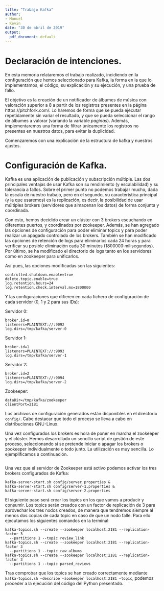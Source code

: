 ```yaml
---
title: "Trabajo Kafka"
author:
- Manuel
- Kevin
date: "30 de abril de 2019"
output:
  pdf_document: default
---
```


# Declaración de intenciones.

En esta memoria relataremos el trabajo realizado, incidiendo en la configuración que hemos seleccionado para Kafka, la forma en la que lo implementamos, el código, su explicación y su ejecución, y una prueba de fallo. 

El objetivo es la creación de un notificador de álbumes de música con valoración superior a 8 a partir de los registros presentes en la página https://pitchfork.com/. Lo haremos de forma que se pueda ejecutar repetidamente sin variar el resultado, y que se pueda seleccionar el rango de álbumes a valorar (variando la variable _paginas_). Además, implementaremos una forma de filtrar únicamente los registros no presentes en nuestros datos, para evitar la duplicidad.

Comenzaremos con una explicación de la estructura de kafka y nuestros ajustes.

# Configuración de Kafka.

Kafka es una aplicación de publicación y subscripción múltiple. Las dos principales ventajas de usar Kafka son su rendimiento (y escalabilidad) y su tolerancia a fallos. Sobre el primer punto no podemos trabajar mucho, dada la escala de nuestro trabajo, pero en el segundo, su característica principal (y la que usaremos) es la replicación, es decir, la posibilidad de usar múltiples brokers (servidores que almacenan los datos) de forma conjunta y coordinada.

Con esto, hemos decidido crear un clúster con 3 brokers escuchando en diferentes puertos, y coordinados por zookeeper. Además, se han agregado las opciones de configuración para poder eliminar topics y para poder realizar un apagado controlado de los brokers. También se han modificado las opciones de retención de logs para eliminarlos cada 24 horas y para verificar su posible eliminación cada 30 minutos (1800000 milisegundos). Por último, se ha modificado el directorio de logs tanto en los servidores como en zookeeper para unificarlos.

Así pues, las opciones modificadas son las siguientes:

```
controlled.shutdown.enable=true
delete.topic.enable=true
log.retention.hours=24
log.retention.check.interval.ms=1800000
```

Y las configuraciones que difieren en cada fichero de configuración de cada servidor (0, 1 y 2 para sus IDs):

Servidor 0:

```
broker.id=0
listeners=PLAINTEXT://:9092
log.dirs=/tmp/kafka/server-0
```

Servidor 1:

```
broker.id=1
listeners=PLAINTEXT://:9093
log.dirs=/tmp/kafka/server-1
```

Servidor 2:

```
broker.id=2
listeners=PLAINTEXT://:9094
log.dirs=/tmp/kafka/server-2
```

Zookeeper:

```
dataDir=/tmp/kafka/zookeeper
clientPort=2181
```

Los archivos de configuración generados están disponibles en el directorio `config/`. Cabe destacar que todo el proceso se lleva a cabo en distribuciones GNU-Linux.

Una vez configurados los brokers es hora de poner en marcha el zookeeper y el clúster. Hemos desarrollado un sencillo script de gestión de este proceso, seleccionando si se pretende iniciar o apagar los brokers o zookeeper individualmente o todo junto. La utilización es muy sencilla. Lo ejemplificamos a continuación.

```

```

Una vez que el servidor de Zookeeper está activo podemos activar los tres brokers configurados de Kafka:

```
kafka-server-start.sh config/server.properties &
kafka-server-start.sh config/server-1.properties &
kafka-server-start.sh config/server-2.properties
```

El siguiente paso será crear los topics en los que vamos a producir y consumir. Los topics serán creados con un factor de replicación de 3 para aprovechar los tres nodos creados, de manera que tendremos siempre al menos dos copias de cada topic en caso de que un nodo falle. Para ello ejecutamos los siguientes comandos en la terminal:

```
kafka-topics.sh --create --zookeeper localhost:2181 --replication-factor 3 
  --partitions 1 --topic review_link
kafka-topics.sh --create --zookeeper localhost:2181 --replication-factor 3 
  --partitions 1 --topic raw_albums
kafka-topics.sh --create --zookeeper localhost:2181 --replication-factor 3 
  --partitions 1 --topic parsed_reviews
```


Tras comprobar que los topics se han creado correctamente mediante `kafka-topics.sh –describe –zookeeper localhost:2181 –topic`, podemos  proceder a la ejecución del código del Python presentado.




